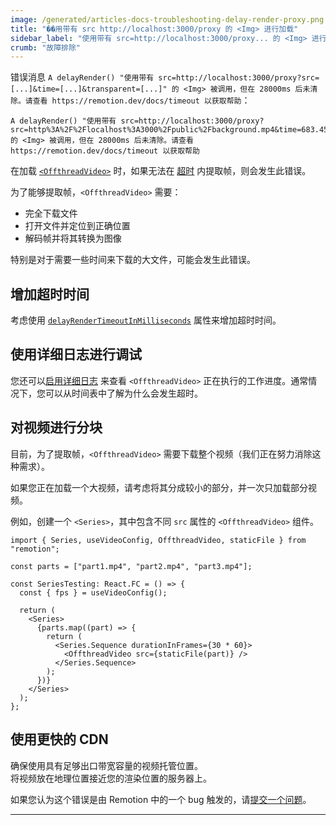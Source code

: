 ```yaml
---
image: /generated/articles-docs-troubleshooting-delay-render-proxy.png
title: "��用带有 src http://localhost:3000/proxy 的 <Img> 进行加载"
sidebar_label: "使用带有 src=http://localhost:3000/proxy... 的 <Img> 进行加载"
crumb: "故障排除"
---
```


错误消息 `A delayRender() "使用带有 src=http://localhost:3000/proxy?src=[...]&time=[...]&transparent=[...]" 的 <Img> 被调用，但在 28000ms 后未清除。请查看 https://remotion.dev/docs/timeout 以获取帮助`：

```
A delayRender() "使用带有 src=http://localhost:3000/proxy?src=http%3A%2F%2Flocalhost%3A3000%2Fpublic%2Fbackground.mp4&time=683.45&transparent=false" 的 <Img> 被调用，但在 28000ms 后未清除。请查看 https://remotion.dev/docs/timeout 以获取帮助
```

在加载 [`<OffthreadVideo>`](/docs/offthreadvideo) 时，如果无法在 [超时](/docs/cli/render#--timeout) 内提取帧，则会发生此错误。

为了能够提取帧，`<OffthreadVideo>` 需要：

- 完全下载文件
- 打开文件并定位到正确位置
- 解码帧并将其转换为图像

特别是对于需要一些时间来下载的大文件，可能会发生此错误。

## 增加超时时间

考虑使用 [`delayRenderTimeoutInMilliseconds`](/docs/offthreadvideo/#delayrendertimeoutinmilliseconds) 属性来增加超时时间。

## 使用详细日志进行调试

您还可以[启用详细日志](/docs/troubleshooting/debug-failed-render) 来查看 `<OffthreadVideo>` 正在执行的工作进度。通常情况下，您可以从时间表中了解为什么会发生超时。

## 对视频进行分块

目前，为了提取帧，`<OffthreadVideo>` 需要下载整个视频（我们正在努力消除这种需求）。

如果您正在加载一个大视频，请考虑将其分成较小的部分，并一次只加载部分视频。

例如，创建一个 `<Series>`，其中包含不同 `src` 属性的 `<OffthreadVideo>` 组件。

```tsx twoslash
import { Series, useVideoConfig, OffthreadVideo, staticFile } from "remotion";

const parts = ["part1.mp4", "part2.mp4", "part3.mp4"];

const SeriesTesting: React.FC = () => {
  const { fps } = useVideoConfig();

  return (
    <Series>
      {parts.map((part) => {
        return (
          <Series.Sequence durationInFrames={30 * 60}>
            <OffthreadVideo src={staticFile(part)} />
          </Series.Sequence>
        );
      })}
    </Series>
  );
};
```

## 使用更快的 CDN

确保使用具有足够出口带宽容量的视频托管位置。  
将视频放在地理位置接近您的渲染位置的服务器上。 



如果您认为这个错误是由 Remotion 中的一个 bug 触发的，请[提交一个问题](/docs/get-help)。

--- 
